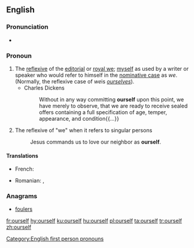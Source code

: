 ==English==

===Pronunciation===
* {{audio|en-us-ourself.ogg|Audio (US)|lang=en}}

===Pronoun===
{{en-pron}}

# The [[reflexive]] of the [[editorial we|editorial]] or [[royal we]]; [[myself]] as used by a writer or speaker who would refer to himself in the [[nominative case]] as ''we''. (Normally, the reflexive case of ''we ''is ''[[ourselves]]'').
#* Charles Dickens
#*: Without in any way committing '''ourself''' upon this point, we have merely to observe, that we are ready to receive sealed offers containing a full specification of age, temper, appearance, and condition{{...}}
#The reflexive of "we" when it refers to singular persons
#:Jesus commands us to love our neighbor as '''ourself'''.
====Translations====
{{trans-top|reflexive of editorial we}}
* French: {{t+|fr|nous-même}}
{{trans-mid}}
* Romanian: {{t|ro|înșine|m}}, {{t|ro|însene|f}}
{{trans-bottom}}

===Anagrams===
* [[foulers#English|foulers]]

[[Category:English first person pronouns]]

[[fr:ourself]]
[[hy:ourself]]
[[ku:ourself]]
[[hu:ourself]]
[[pl:ourself]]
[[ta:ourself]]
[[tr:ourself]]
[[zh:ourself]]